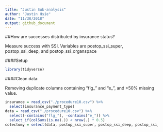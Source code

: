 ```yaml
---
title: "Justin Sub-analysis"
author: "Justin Hsie"
date: "11/30/2018"
output: github_document
---
```


##How are successes distributed by insurance status?

Measure success with SSI. Variables are postop_ssi_super, postop_ssi_deep, and postop_ssi_organspace

####Setup

```r
library(tidyverse)
```

####Clean data

Removing duplicate columns containing "flg_" and "e_", and >50% missing value. 

```r
insurance = read_csv("./procedure10.csv") %>% 
  select(insurance_payment_type)
data = read_csv("./procedure10.csv") %>% 
  select(-contains("flg_"), -contains("e_")) %>%
  select_if(colSums(is.na(.)) < nrow(.) * 0.5)
colectomy = select(data, postop_ssi_super, postop_ssi_deep, postop_ssi_organspace)
```


